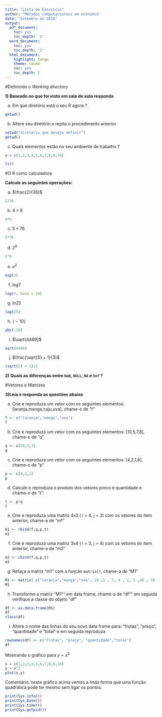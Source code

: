 ```yaml
---
title: "Lista de Exercício"
author: "Métodos computacionais em economia"
date: "Setembro de 2018"
output:
  pdf_document:
    toc: yes
    toc_depth: '2'
  word_document:
    toc: yes
    toc_depth: '2'
  html_document:
    highlight: tango
    theme: cosmo
    toc: yes
    toc_depth: 2
---
```








#Definindo o *Working directory*

**1) Baseado no que foi visto em sala de aula responda**

a) Em que diretório está o seu R agora ?

```r
getwd()
```

b) Altere seu diretório e repita o procedimento anterior

```r
setwd("diretório que deseja definir")
getwd()
```

c) Quais elementos estão no seu ambiente de trabalho ?
```r
x = c(1,2,3,4,5,6,7,8,9,10)
```



```r
ls()
```

#O R como calculadora

**Calcule as seguintes operações:**

a) $\frac{2}{36}$


```r
2/36
```


b) $4 \times 8$


```r
4*8
```


c) $5\times76$


```r
5*76
```


d) $2^{9}$


```r
2^9
```

e) $e^{2}$


```r
exp(2)
```


f) $log7$


```r
log(7, base = 10)
```


g) $ln{25}$


```r
log(25)
```


h) $\mid-10\mid$


```r
abs(-10)
```


i) $\sqrt{4489}$


```r
sqrt(4489)
```

j) $\frac{\sqrt{5} + 1}{3}$


```r
(sqrt(5) + 1)/3 

```


**2) Quais as diferenças entre `NaN`, `NULL`, `NA` e `Inf` ?**


<!---
*`NaN` quer dizer “Not a number”, ele aparece quando o resultado de uma expressão matemática não está definida.

*`NA` significa “Not Available” e simboliza informação ausente/faltante. Usamos `NA` principalmente para representar dados faltantes em bancos de dados.

*`NULL` significa vazio, “nada”. Quando queremos que uma função não retorne nada, fazemos ela devolver `NULL`.

*`Inf` representa o infinito, como no limite de funções matemáticas. Valores muito grandes (10e+308) e 1/0 retornam `Inf` (com I maiúsculo). -->

#Vetores e Matrizes

**3)Leia e responda as questões abaixo**

a) Crie e reproduza um vetor com os seguintes elementos: [laranja,manga,caju,uva], chame-o de  "f"

```r
f <- c("laranja","manga","uva")
f
```

b) Crie e reproduza um vetor com os seguintes elementos: [10,5,7,8], chame-o de "q"

```r
q <- c(10,5,7)
q
```

c) Crie e reproduza um vetor com os seguintes elementos: [4,2,1,8], chame-o de  "p"

```r
p <- c(4,2,1)
p
```

d) Calcule e reproduza o produto dos vetores preco e quantidade e chame-o de "t":

```r
t <- p*q
t
```

e) Crie e reproduza uma matriz 4x3 ( i = 4, j = 3) com os vetores do item anterior, chame-a de "m1"

```r
m1 <- rbind(f,q,p,t)
m1
```

f) Crie e reproduza uma matriz 3x4 ( i = 3, j = 4) com os vetores do item anterior, chame-a de "m2"

```r
m2 <- cbind(f,q,p,t)
m2
```

g) Refaça a matriz "m1" com a função ``matrix()``, chame-a de "M1"

```r
M1 <- matrix( c("laranja","manga","uva", 10 ,5 , 7, 4 , 2, 1 ,40 , 10 ,7) , nrow = 4 ,ncol = 3 , byrow = TRUE)
M1
```

h) Transforme a matriz "M1"" em data frame, chame-a de "df"" em seguida verifique a classe do objeto "df"

```r
df <- as.data.frame(M1)
df
class(df)
```

i) Altere o nome das linhas do seu novo data frame para: "frutas", "preço", "quantidade" e "total" e em seguida reproduza

```r
rownames(df) <- c("frutas", "preço", "quantidade","total")
df
```

Mostrando o gráfico para $y = x^2$

```r
x = c(1,2,3,4,5,6,7,8,9,10)
y = x^2
plot(x,y)
```

Comentário: neste gráfico acima vemos a linda forma que uma função quadrática pode ter mesmo sem ligar os pontos.


```r

print(Sys.info())
print(Sys.Date())
print(Sys.time())
print(Sys.getpid())

```



